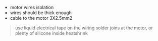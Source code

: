 - motor wires isolation
- wires should be thick enough
- cable to the motor 3X2.5mm2

> use liquid electrical tape on the wiring solder joins at the motor, or plenty of silicone inside heatshrink

